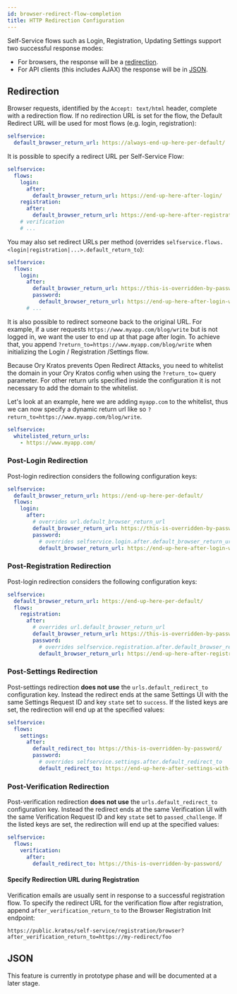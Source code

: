 ```yaml
---
id: browser-redirect-flow-completion
title: HTTP Redirection Configuration
---
```


Self-Service flows such as Login, Registration, Updating Settings support two
successful response modes:

- For browsers, the response will be a [redirection](#redirection).
- For API clients (this includes AJAX) the response will be in [JSON](#json).

## Redirection

Browser requests, identified by the `Accept: text/html` header, complete with a
redirection flow. If no redirection URL is set for the flow, the Default
Redirect URL will be used for most flows (e.g. login, registration):

```yaml file="path/to/my/kratos.config.yml"
selfservice:
  default_browser_return_url: https://always-end-up-here-per-default/
```

It is possible to specify a redirect URL per Self-Service Flow:

```yaml file="path/to/my/kratos.config.yml"
selfservice:
  flows:
    login:
      after:
        default_browser_return_url: https://end-up-here-after-login/
    registration:
      after:
        default_browser_return_url: https://end-up-here-after-registration/
    # verification
    # ...
```

You may also set redirect URLs per method (overrides
`selfservice.flows.<login|registration|...>.default_return_to`):

```yaml file="path/to/my/kratos.config.yml"
selfservice:
  flows:
    login:
      after:
        default_browser_return_url: https://this-is-overridden-by-password/
        password:
          default_browser_return_url: https://end-up-here-after-login-with-password/
      # ...
```

It is also possible to redirect someone back to the original URL. For example,
if a user requests `https://www.myapp.com/blog/write` but is not logged in, we
want the user to end up at that page after login. To achieve that, you append
`?return_to=https://www.myapp.com/blog/write` when initializing the Login /
Registration /Settings flow.

Because Ory Kratos prevents Open Redirect Attacks, you need to whitelist the
domain in your Ory Kratos config when using the `?return_to=` query parameter. For other return urls specified
inside the configuration it is not necessary to add the domain to the whitelist.

Let's look at an example, here we are adding `myapp.com` to the whitelist, thus we can now specify a dynamic return url like so
`?return_to=https://www.myapp.com/blog/write`.

```yaml file="path/to/my/kratos.config.yml"
selfservice:
  whitelisted_return_urls:
    - https://www.myapp.com/
```

### Post-Login Redirection

Post-login redirection considers the following configuration keys:

```yaml file="path/to/my/kratos.config.yml"
selfservice:
  default_browser_return_url: https://end-up-here-per-default/
  flows:
    login:
      after:
        # overrides url.default_browser_return_url
        default_browser_return_url: https://this-is-overridden-by-password/
        password:
          # overrides selfservice.login.after.default_browser_return_url
          default_browser_return_url: https://end-up-here-after-login-with-password/
```

### Post-Registration Redirection

Post-login redirection considers the following configuration keys:

```yaml file="path/to/my/kratos.config.yml"
selfservice:
  default_browser_return_url: https://end-up-here-per-default/
  flows:
    registration:
      after:
        # overrides url.default_browser_return_url
        default_browser_return_url: https://this-is-overridden-by-password/
        password:
          # overrides selfservice.registration.after.default_browser_return_url
          default_browser_return_url: https://end-up-here-after-registration-with-password/
```

### Post-Settings Redirection

Post-settings redirection **does not use** the `urls.default_redirect_to`
configuration key. Instead the redirect ends at the same Settings UI with the
same Settings Request ID and key `state` set to `success`. If the listed keys
are set, the redirection will end up at the specified values:

```yaml file="path/to/my/kratos.config.yml"
selfservice:
  flows:
    settings:
      after:
        default_redirect_to: https://this-is-overridden-by-password/
        password:
          # overrides selfservice.settings.after.default_redirect_to
          default_redirect_to: https://end-up-here-after-settings-with-password/
```

### Post-Verification Redirection

Post-verification redirection **does not use** the `urls.default_redirect_to`
configuration key. Instead the redirect ends at the same Verification UI with
the same Verification Request ID and key `state` set to `passed_challenge`. If
the listed keys are set, the redirection will end up at the specified values:

```yaml file="path/to/my/kratos.config.yml"
selfservice:
  flows:
    verification:
      after:
        default_redirect_to: https://this-is-overridden-by-password/
```

#### Specify Redirection URL during Registration

Verification emails are usually sent in response to a successful registration
flow. To specify the redirect URL for the verification flow after registration,
append `after_verification_return_to` to the Browser Registration Init endpoint:

```
https://public.kratos/self-service/registration/browser?after_verification_return_to=https://my-redirect/foo
```

## JSON

This feature is currently in prototype phase and will be documented at a later
stage.
